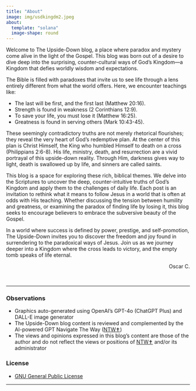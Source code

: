 ```yaml
---
title: "About"
image: img/usdkingdm2.jpeg
about:
  template: "solana"
  image-shape: round
---
```


<p align="left">Welcome to The Upside-Down blog, a place where paradox and mystery come alive in the light of the Gospel. This blog was born out of a desire to dive deep into the surprising, counter-cultural ways of God’s Kingdom—a Kingdom that defies worldly wisdom and expectations.</p>

<p align="left">The Bible is filled with paradoxes that invite us to see life through a lens entirely different from what the world offers. Here, we encounter teachings like:</p>

-   The last will be first, and the first last (Matthew 20:16).
-   Strength is found in weakness (2 Corinthians 12:9).
-   To save your life, you must lose it (Matthew 16:25).
-   Greatness is found in serving others (Mark 10:43-45).

<p align="left">These seemingly contradictory truths are not merely rhetorical flourishes; they reveal the very heart of God’s redemptive plan. At the center of this plan is Christ Himself, the King who humbled Himself to death on a cross (Philippians 2:6-8). His life, ministry, death, and resurrection are a vivid portrayal of this upside-down reality. Through Him, darkness gives way to light, death is swallowed up by life, and sinners are called saints.</p>

<p align="left">This blog is a space for exploring these rich, biblical themes. We delve into the Scriptures to uncover the deep, counter-intuitive truths of God’s Kingdom and apply them to the challenges of daily life. Each post is an invitation to rethink what it means to follow Jesus in a world that is often at odds with His teaching. Whether discussing the tension between humility and greatness, or examining the paradox of finding life by losing it, this blog seeks to encourage believers to embrace the subversive beauty of the Gospel.</p>

<p align="left">In a world where success is defined by power, prestige, and self-promotion, The Upside-Down invites you to discover the freedom and joy found in surrendering to the paradoxical ways of Jesus. Join us as we journey deeper into a Kingdom where the cross leads to victory, and the empty tomb speaks of life eternal.</p>

<p align="right"> Oscar C. </p>

<br/>

------------------------------------------------------------------------

### Observations

-   Graphics auto-generated using OpenAI's GPT-4o (ChatGPT Plus) and DALL-E image generator
-   The Upside-Down blog content is reviewed and complemented by the AI-powered GPT Navigate The Way ([NTW✝](https://www.navtheway.com){target="_blank"})
-   The views and opinions expressed in this blog's content are those of the author and do not reflect the views or positions of [NTW✝](https://www.navtheway.com){target="_blank"} and/or its administrator

### License

-   [GNU General Public License](html/LICENSE){target="_blank"}

------------------------------------------------------------------------
